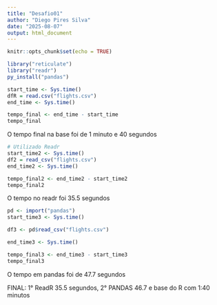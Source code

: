 ---
title: "Desafio01"
author: "Diego Pires Silva"
date: "2025-08-07"
output: html_document
---

```{r setup, include=FALSE}
knitr::opts_chunk$set(echo = TRUE)
```


```{r}
library("reticulate")
library("readr")
py_install("pandas")
```

```{r}

start_time <- Sys.time()
dfR = read.csv("flights.csv")
end_time <- Sys.time()

tempo_final <- end_time - start_time
tempo_final
```
O tempo final na base foi de 1 minuto e 40 segundos

```{r}
# Utilizado Readr
start_time2 <- Sys.time()
df2 = read_csv("flights.csv")
end_time2 <- Sys.time()

tempo_final2 <- end_time2 - start_time2
tempo_final2
```
O tempo no readr foi 35.5 segundos
```{r}
pd <- import("pandas")
start_time3 <- Sys.time()

df3 <- pd$read_csv("flights.csv")

end_time3 <- Sys.time()

tempo_final3 <- end_time3 - start_time3
tempo_final3

```
O tempo em pandas foi de 47.7 segundos

FINAL: 1° ReadR 35.5 segundos, 2° PANDAS 46.7 e base do R com 1:40 minutos

      


